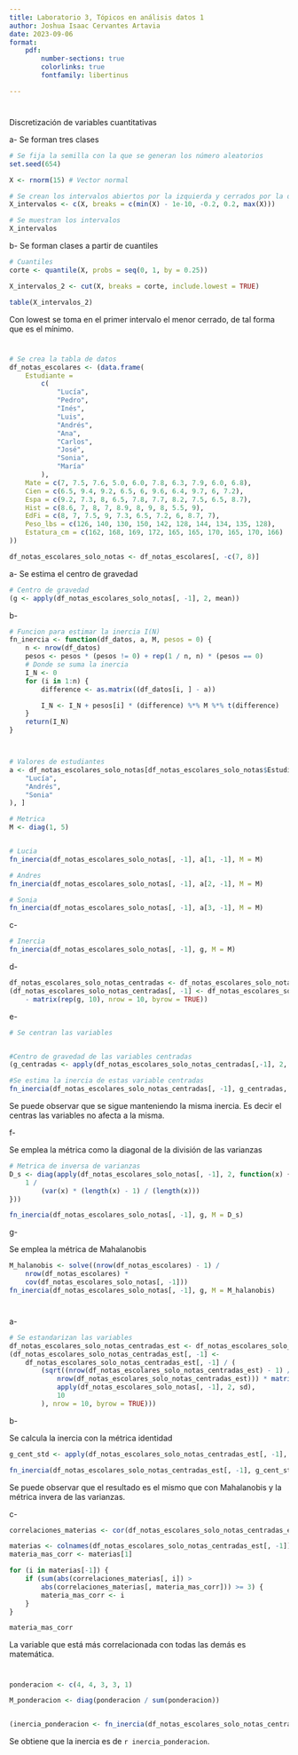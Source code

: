---
title: Laboratorio 3, Tópicos en análisis datos 1
author: Joshua Isaac Cervantes Artavia
date: 2023-09-06
format: 
    pdf:
        number-sections: true
        colorlinks: true
        fontfamily: libertinus

---

# 


Discretización de variables cuantitativas

a- Se forman tres clases

```{r}
# Se fija la semilla con la que se generan los número aleatorios
set.seed(654)

X <- rnorm(15) # Vector normal

# Se crean los intervalos abiertos por la izquierda y cerrados por la derecha
X_intervalos <- c(X, breaks = c(min(X) - 1e-10, -0.2, 0.2, max(X)))

# Se muestran los intervalos
X_intervalos
```

b- Se forman clases a partir de cuantiles

```{r}
# Cuantiles
corte <- quantile(X, probs = seq(0, 1, by = 0.25))

X_intervalos_2 <- cut(X, breaks = corte, include.lowest = TRUE)

table(X_intervalos_2)

```

Con lowest se toma en el primer intervalo el menor cerrado, de tal forma que es el mínimo.

# 
```{r}
# Se crea la tabla de datos
df_notas_escolares <- (data.frame(
    Estudiante =
        c(
            "Lucía",
            "Pedro",
            "Inés",
            "Luis",
            "Andrés",
            "Ana",
            "Carlos",
            "José",
            "Sonia",
            "María"
        ),
    Mate = c(7, 7.5, 7.6, 5.0, 6.0, 7.8, 6.3, 7.9, 6.0, 6.8),
    Cien = c(6.5, 9.4, 9.2, 6.5, 6, 9.6, 6.4, 9.7, 6, 7.2),
    Espa = c(9.2, 7.3, 8, 6.5, 7.8, 7.7, 8.2, 7.5, 6.5, 8.7),
    Hist = c(8.6, 7, 8, 7, 8.9, 8, 9, 8, 5.5, 9),
    EdFi = c(8, 7, 7.5, 9, 7.3, 6.5, 7.2, 6, 8.7, 7),
    Peso_lbs = c(126, 140, 130, 150, 142, 128, 144, 134, 135, 128),
    Estatura_cm = c(162, 168, 169, 172, 165, 165, 170, 165, 170, 166)
))

df_notas_escolares_solo_notas <- df_notas_escolares[, -c(7, 8)]

```

a-
Se estima el centro de gravedad

```{r}
# Centro de gravedad
(g <- apply(df_notas_escolares_solo_notas[, -1], 2, mean))

```

b- 
```{r}
# Funcion para estimar la inercia I(N)
fn_inercia <- function(df_datos, a, M, pesos = 0) {
    n <- nrow(df_datos)
    pesos <- pesos * (pesos != 0) + rep(1 / n, n) * (pesos == 0)
    # Donde se suma la inercia
    I_N <- 0
    for (i in 1:n) {
        difference <- as.matrix((df_datos[i, ] - a))

        I_N <- I_N + pesos[i] * (difference) %*% M %*% t(difference)
    }
    return(I_N)
}



# Valores de estudiantes
a <- df_notas_escolares_solo_notas[df_notas_escolares_solo_notas$Estudiante %in% c(
    "Lucía",
    "Andrés",
    "Sonia"
), ]

# Metrica
M <- diag(1, 5)


# Lucia
fn_inercia(df_notas_escolares_solo_notas[, -1], a[1, -1], M = M)

# Andres
fn_inercia(df_notas_escolares_solo_notas[, -1], a[2, -1], M = M)

# Sonia
fn_inercia(df_notas_escolares_solo_notas[, -1], a[3, -1], M = M)


```

c-
```{r}
# Inercia
fn_inercia(df_notas_escolares_solo_notas[, -1], g, M = M)
```

d-
```{r}
df_notas_escolares_solo_notas_centradas <- df_notas_escolares_solo_notas
(df_notas_escolares_solo_notas_centradas[, -1] <- df_notas_escolares_solo_notas[, -1]
    - matrix(rep(g, 10), nrow = 10, byrow = TRUE))
```

e- 
```{r}
# Se centran las variables


#Centro de gravedad de las variables centradas
(g_centradas <- apply(df_notas_escolares_solo_notas_centradas[,-1], 2, mean))

#Se estima la inercia de estas variable centradas
fn_inercia(df_notas_escolares_solo_notas_centradas[, -1], g_centradas, M = M)
```

Se puede observar que se sigue manteniendo la misma inercia. Es decir el centras las variables no afecta a la misma.

f- 

Se emplea la métrica como la diagonal de la división de las varianzas
```{r}
# Metrica de inversa de varianzas
D_s <- diag(apply(df_notas_escolares_solo_notas[, -1], 2, function(x) {
    1 /
        (var(x) * (length(x) - 1) / (length(x)))
}))

fn_inercia(df_notas_escolares_solo_notas[, -1], g, M = D_s)
```

g- 

Se emplea la métrica de Mahalanobis

```{r}
M_halanobis <- solve((nrow(df_notas_escolares) - 1) /
    nrow(df_notas_escolares) *
    cov(df_notas_escolares_solo_notas[, -1]))
fn_inercia(df_notas_escolares_solo_notas[, -1], g, M = M_halanobis)
```

# 
a-
```{r}
# Se estandarizan las variables
df_notas_escolares_solo_notas_centradas_est <- df_notas_escolares_solo_notas_centradas
(df_notas_escolares_solo_notas_centradas_est[, -1] <-
    df_notas_escolares_solo_notas_centradas_est[, -1] / (
        (sqrt((nrow(df_notas_escolares_solo_notas_centradas_est) - 1) /
            nrow(df_notas_escolares_solo_notas_centradas_est))) * matrix(rep(
            apply(df_notas_escolares_solo_notas[, -1], 2, sd),
            10
        ), nrow = 10, byrow = TRUE)))

```

b-

Se calcula la inercia con la métrica identidad
```{r}
g_cent_std <- apply(df_notas_escolares_solo_notas_centradas_est[, -1], 2, mean)

fn_inercia(df_notas_escolares_solo_notas_centradas_est[, -1], g_cent_std, M = M)
```

Se puede observar que el resultado es el mismo que con Mahalanobis y la métrica invera de las varianzas.

c-
```{r}
correlaciones_materias <- cor(df_notas_escolares_solo_notas_centradas_est[, -1])

materias <- colnames(df_notas_escolares_solo_notas_centradas_est[, -1])
materia_mas_corr <- materias[1]

for (i in materias[-1]) {
    if (sum(abs(correlaciones_materias[, i]) >
        abs(correlaciones_materias[, materia_mas_corr])) >= 3) {
        materia_mas_corr <- i
    }
}

materia_mas_corr
```

La variable que está más correlacionada con todas las demás es matemática.

# 

```{r}
ponderacion <- c(4, 4, 3, 3, 1)

M_ponderacion <- diag(ponderacion / sum(ponderacion))


(inercia_ponderacion <- fn_inercia(df_notas_escolares_solo_notas_centradas_est[, -1], g_cent_std, M_ponderacion))
```

Se obtiene que la inercia es de `r inercia_ponderacion`.